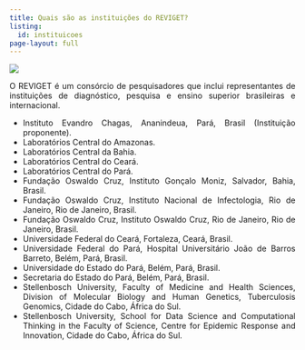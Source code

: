 ```yaml
---
title: Quais são as instituições do REVIGET?
listing:
  id: instituicoes
page-layout: full
---
```

![](featured.jpg)
<div style="text-align: justify">

O REVIGET é um consórcio de pesquisadores que inclui representantes de instituições de diagnóstico, pesquisa e ensino superior brasileiras e internacional.

- Instituto Evandro Chagas, Ananindeua, Pará, Brasil (Instituição proponente).
- Laboratórios Central do Amazonas.
- Laboratórios Central da Bahia.
- Laboratórios Central do Ceará.
- Laboratórios Central do Pará.
- Fundação Oswaldo Cruz, Instituto Gonçalo Moniz, Salvador, Bahia, Brasil.
- Fundação Oswaldo Cruz, Instituto Nacional de Infectologia, Rio de Janeiro, Rio de Janeiro, Brasil.
- Fundação Oswaldo Cruz, Instituto Oswaldo Cruz, Rio de Janeiro, Rio de Janeiro, Brasil.
- Universidade Federal do Ceará, Fortaleza, Ceará, Brasil.
- Universidade Federal do Pará, Hospital Universitário João de Barros Barreto, Belém, Pará, Brasil.
- Universidade do Estado do Pará, Belém, Pará, Brasil.
- Secretaria do Estado do Pará, Belém, Pará, Brasil.
- Stellenbosch University, Faculty of Medicine and Health Sciences, Division of Molecular Biology and Human Genetics, Tuberculosis Genomics, Cidade do Cabo, África do Sul.
- Stellenbosch University, School for Data Science and Computational Thinking in the Faculty of Science, Centre for Epidemic Response and Innovation, Cidade do Cabo, África do Sul.